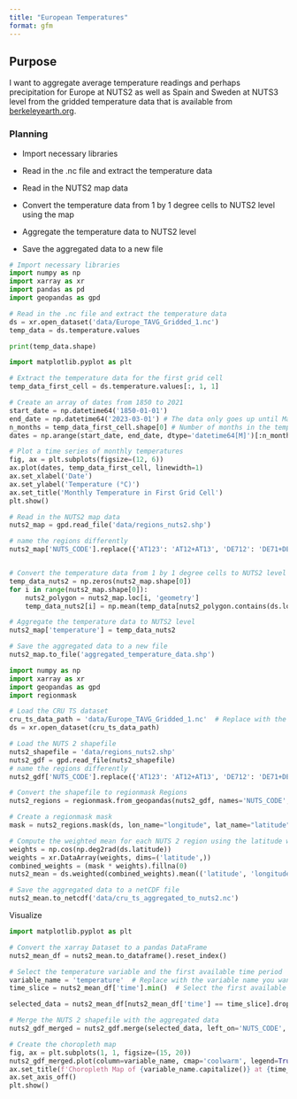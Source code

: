 ```yaml
---
title: "European Temperatures"
format: gfm
---
```


## Purpose

I want to aggregate average temperature readings and perhaps precipitation for Europe at NUTS2 as well as Spain and Sweden at NUTS3 level from the gridded temperature data that is available from [berkeleyearth.org](https://berkeleyearth.org/data/).

### Planning

-   Import necessary libraries

-   Read in the .nc file and extract the temperature data

-   Read in the NUTS2 map data

-   Convert the temperature data from 1 by 1 degree cells to NUTS2 level using the map

-   Aggregate the temperature data to NUTS2 level

-   Save the aggregated data to a new file

```python
# Import necessary libraries
import numpy as np
import xarray as xr
import pandas as pd
import geopandas as gpd

# Read in the .nc file and extract the temperature data
ds = xr.open_dataset('data/Europe_TAVG_Gridded_1.nc')
temp_data = ds.temperature.values

print(temp_data.shape)
```

```python
import matplotlib.pyplot as plt

# Extract the temperature data for the first grid cell
temp_data_first_cell = ds.temperature.values[:, 1, 1]

# Create an array of dates from 1850 to 2021
start_date = np.datetime64('1850-01-01')
end_date = np.datetime64('2023-03-01') # The data only goes up until March 2021
n_months = temp_data_first_cell.shape[0] # Number of months in the temperature data
dates = np.arange(start_date, end_date, dtype='datetime64[M]')[:n_months] # Subset of dates array that matches the length of the temperature data

# Plot a time series of monthly temperatures
fig, ax = plt.subplots(figsize=(12, 6))
ax.plot(dates, temp_data_first_cell, linewidth=1)
ax.set_xlabel('Date')
ax.set_ylabel('Temperature (°C)')
ax.set_title('Monthly Temperature in First Grid Cell')
plt.show()

```


```python
# Read in the NUTS2 map data
nuts2_map = gpd.read_file('data/regions_nuts2.shp')

# name the regions differently
nuts2_map['NUTS_CODE'].replace({'AT123': 'AT12+AT13', 'DE712': 'DE71+DE72', 'DE912': 'DE91+DE92'}, inplace=True)


# Convert the temperature data from 1 by 1 degree cells to NUTS2 level using the map
temp_data_nuts2 = np.zeros(nuts2_map.shape[0])
for i in range(nuts2_map.shape[0]):
    nuts2_polygon = nuts2_map.loc[i, 'geometry']
    temp_data_nuts2[i] = np.mean(temp_data[nuts2_polygon.contains(ds.longitude.values), nuts2_polygon.contains(ds.latitude.values)])

# Aggregate the temperature data to NUTS2 level
nuts2_map['temperature'] = temp_data_nuts2

# Save the aggregated data to a new file
nuts2_map.to_file('aggregated_temperature_data.shp')

```



```python
import numpy as np
import xarray as xr
import geopandas as gpd
import regionmask

# Load the CRU TS dataset
cru_ts_data_path = 'data/Europe_TAVG_Gridded_1.nc'  # Replace with the path to your CRU TS data file
ds = xr.open_dataset(cru_ts_data_path)

# Load the NUTS 2 shapefile
nuts2_shapefile = 'data/regions_nuts2.shp'
nuts2_gdf = gpd.read_file(nuts2_shapefile)
# name the regions differently
nuts2_gdf['NUTS_CODE'].replace({'AT123': 'AT12+AT13', 'DE712': 'DE71+DE72', 'DE912': 'DE91+DE92'}, inplace=True)

# Convert the shapefile to regionmask Regions
nuts2_regions = regionmask.from_geopandas(nuts2_gdf, names='NUTS_CODE', abbrevs='NUTS_CODE', name='NUTS2')

# Create a regionmask mask
mask = nuts2_regions.mask(ds, lon_name="longitude", lat_name="latitude")

# Compute the weighted mean for each NUTS 2 region using the latitude weights
weights = np.cos(np.deg2rad(ds.latitude))
weights = xr.DataArray(weights, dims=('latitude',))
combined_weights = (mask * weights).fillna(0)
nuts2_mean = ds.weighted(combined_weights).mean(('latitude', 'longitude'))

# Save the aggregated data to a netCDF file
nuts2_mean.to_netcdf('data/cru_ts_aggregated_to_nuts2.nc')


```

Visualize

```python
import matplotlib.pyplot as plt

# Convert the xarray Dataset to a pandas DataFrame
nuts2_mean_df = nuts2_mean.to_dataframe().reset_index()

# Select the temperature variable and the first available time period
variable_name = 'temperature'  # Replace with the variable name you want to visualize
time_slice = nuts2_mean_df['time'].min()  # Select the first available time period

selected_data = nuts2_mean_df[nuts2_mean_df['time'] == time_slice].drop(columns=['time'])

# Merge the NUTS 2 shapefile with the aggregated data
nuts2_gdf_merged = nuts2_gdf.merge(selected_data, left_on='NUTS_CODE', right_on='region')

# Create the choropleth map
fig, ax = plt.subplots(1, 1, figsize=(15, 20))
nuts2_gdf_merged.plot(column=variable_name, cmap='coolwarm', legend=True, ax=ax)
ax.set_title(f'Choropleth Map of {variable_name.capitalize()} at {time_slice}', fontsize=20)
ax.set_axis_off()
plt.show()

```

